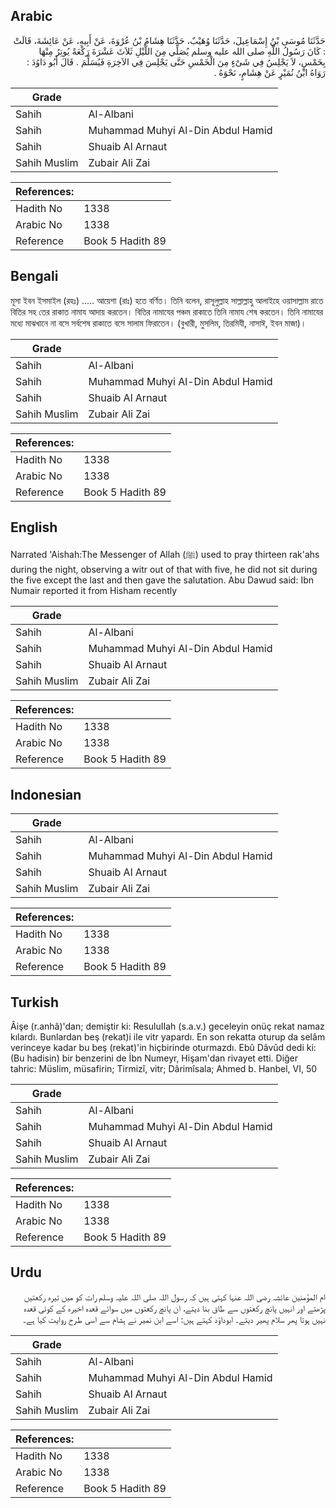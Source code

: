 ## Arabic


<div dir="rtl" lang="ar" style={{fontSize:'larger',backgroundColor:'#f8f9fa',padding:20}}>
حَدَّثَنَا مُوسَى بْنُ إِسْمَاعِيلَ، حَدَّثَنَا وُهَيْبٌ، حَدَّثَنَا هِشَامُ بْنُ عُرْوَةَ، عَنْ أَبِيهِ، عَنْ عَائِشَةَ، قَالَتْ ‏:‏ كَانَ رَسُولُ اللَّهِ صلى الله عليه وسلم يُصَلِّي مِنَ اللَّيْلِ ثَلاَثَ عَشْرَةَ رَكْعَةً يُوتِرُ مِنْهَا بِخَمْسٍ، لاَ يَجْلِسُ فِي شَىْءٍ مِنَ الْخَمْسِ حَتَّى يَجْلِسَ فِي الآخِرَةِ فَيُسَلِّمَ ‏.‏ قَالَ أَبُو دَاوُدَ ‏:‏ رَوَاهُ ابْنُ نُمَيْرٍ عَنْ هِشَامٍ، نَحْوَهُ ‏.‏
</div>
<div style={{backgroundColor:'#f8f9fa',padding:20, marginBottom: 10}}><table> <thead> <tr> <th>Grade</th> <th></th> </tr> </thead> <tbody> <tr><td>Sahih</td><td>Al-Albani</td></tr><tr><td>Sahih</td><td>Muhammad Muhyi Al-Din Abdul Hamid</td></tr><tr><td>Sahih</td><td>Shuaib Al Arnaut</td></tr><tr><td>Sahih Muslim</td><td>Zubair Ali Zai</td></tr></tbody></table><table> <thead> <tr> <th>References:</th> <th></th> </tr> </thead> <tbody><tr><td>Hadith No</td><td>1338</td></tr><tr><td>Arabic No</td><td>1338</td></tr><tr><td>Reference</td><td>Book 5 Hadith 89</td></tr></tbody></table></div>

## Bengali


<div dir="ltr" lang="bn" style={{fontSize:'larger',backgroundColor:'#f8f9fa',padding:20}}>
মূসা ইবন ইসমাইল (রহঃ) ..... আয়েশা (রাঃ) হতে বর্ণিত। তিনি বলেন, রাসূলুল্লাহ সাল্লাল্লাহু আলাইহে ওয়াসাল্লাম রাতে বিতির সহ তের রাকাত নামায আদায় করতেন। বিতির নামাযের পঞ্চম রাকাতে তিনি নামায শেষ করতেন। তিনি নামাযের মধ্যে মাঝখানে না বসে সর্বশেষ রাকাতে বসে সালাম ফিরাতেন। (বুখারী, মুসলিম, তিরমিযী, নাসাঈ, ইবন মাজা)।
</div>
<div style={{backgroundColor:'#f8f9fa',padding:20, marginBottom: 10}}><table> <thead> <tr> <th>Grade</th> <th></th> </tr> </thead> <tbody> <tr><td>Sahih</td><td>Al-Albani</td></tr><tr><td>Sahih</td><td>Muhammad Muhyi Al-Din Abdul Hamid</td></tr><tr><td>Sahih</td><td>Shuaib Al Arnaut</td></tr><tr><td>Sahih Muslim</td><td>Zubair Ali Zai</td></tr></tbody></table><table> <thead> <tr> <th>References:</th> <th></th> </tr> </thead> <tbody><tr><td>Hadith No</td><td>1338</td></tr><tr><td>Arabic No</td><td>1338</td></tr><tr><td>Reference</td><td>Book 5 Hadith 89</td></tr></tbody></table></div>

## English


<div dir="ltr" lang="en" style={{fontSize:'larger',backgroundColor:'#f8f9fa',padding:20}}>
Narrated 'Aishah:The Messenger of Allah (ﷺ) used to pray thirteen rak'ahs during the night, observing a witr out of that with five, he did not sit during the five except the last and then gave the salutation. Abu Dawud said: Ibn Numair reported it from Hisham recently
</div>
<div style={{backgroundColor:'#f8f9fa',padding:20, marginBottom: 10}}><table> <thead> <tr> <th>Grade</th> <th></th> </tr> </thead> <tbody> <tr><td>Sahih</td><td>Al-Albani</td></tr><tr><td>Sahih</td><td>Muhammad Muhyi Al-Din Abdul Hamid</td></tr><tr><td>Sahih</td><td>Shuaib Al Arnaut</td></tr><tr><td>Sahih Muslim</td><td>Zubair Ali Zai</td></tr></tbody></table><table> <thead> <tr> <th>References:</th> <th></th> </tr> </thead> <tbody><tr><td>Hadith No</td><td>1338</td></tr><tr><td>Arabic No</td><td>1338</td></tr><tr><td>Reference</td><td>Book 5 Hadith 89</td></tr></tbody></table></div>

## Indonesian


<div dir="ltr" lang="id" style={{fontSize:'larger',backgroundColor:'#f8f9fa',padding:20}}>

</div>
<div style={{backgroundColor:'#f8f9fa',padding:20, marginBottom: 10}}><table> <thead> <tr> <th>Grade</th> <th></th> </tr> </thead> <tbody> <tr><td>Sahih</td><td>Al-Albani</td></tr><tr><td>Sahih</td><td>Muhammad Muhyi Al-Din Abdul Hamid</td></tr><tr><td>Sahih</td><td>Shuaib Al Arnaut</td></tr><tr><td>Sahih Muslim</td><td>Zubair Ali Zai</td></tr></tbody></table><table> <thead> <tr> <th>References:</th> <th></th> </tr> </thead> <tbody><tr><td>Hadith No</td><td>1338</td></tr><tr><td>Arabic No</td><td>1338</td></tr><tr><td>Reference</td><td>Book 5 Hadith 89</td></tr></tbody></table></div>

## Turkish


<div dir="ltr" lang="tr" style={{fontSize:'larger',backgroundColor:'#f8f9fa',padding:20}}>
Âişe (r.anhâ)'dan; demiştir ki: ResuluIIah (s.a.v.) geceleyin onüç rekat namaz kılardı. Bunlardan beş (rekat)i ile vitr yapardı. En son rekatta oturup da selâm verinceye kadar bu beş (rekat)'in hiçbirinde oturmazdı. Ebû Dâvûd dedi ki: (Bu hadisin) bir benzerini de İbn Numeyr, Hişam'dan rivayet etti. Diğer tahric: Müslim, müsafirin; Tirmizî, vitr; Dârimîsala; Ahmed b. Hanbel, VI, 50
</div>
<div style={{backgroundColor:'#f8f9fa',padding:20, marginBottom: 10}}><table> <thead> <tr> <th>Grade</th> <th></th> </tr> </thead> <tbody> <tr><td>Sahih</td><td>Al-Albani</td></tr><tr><td>Sahih</td><td>Muhammad Muhyi Al-Din Abdul Hamid</td></tr><tr><td>Sahih</td><td>Shuaib Al Arnaut</td></tr><tr><td>Sahih Muslim</td><td>Zubair Ali Zai</td></tr></tbody></table><table> <thead> <tr> <th>References:</th> <th></th> </tr> </thead> <tbody><tr><td>Hadith No</td><td>1338</td></tr><tr><td>Arabic No</td><td>1338</td></tr><tr><td>Reference</td><td>Book 5 Hadith 89</td></tr></tbody></table></div>

## Urdu


<div dir="rtl" lang="ur" style={{fontSize:'larger',backgroundColor:'#f8f9fa',padding:20}}>
ام المؤمنین عائشہ رضی اللہ عنہا کہتی ہیں کہ رسول اللہ صلی اللہ علیہ وسلم رات کو میں تیرہ رکعتیں پڑھتے اور انہیں پانچ رکعتوں سے طاق بنا دیتے، ان پانچ رکعتوں میں سوائے قعدہ اخیرہ کے کوئی قعدہ نہیں ہوتا پھر سلام پھیر دیتے۔ ابوداؤد کہتے ہیں: اسے ابن نمیر نے ہشام سے اسی طرح روایت کیا ہے۔
</div>
<div style={{backgroundColor:'#f8f9fa',padding:20, marginBottom: 10}}><table> <thead> <tr> <th>Grade</th> <th></th> </tr> </thead> <tbody> <tr><td>Sahih</td><td>Al-Albani</td></tr><tr><td>Sahih</td><td>Muhammad Muhyi Al-Din Abdul Hamid</td></tr><tr><td>Sahih</td><td>Shuaib Al Arnaut</td></tr><tr><td>Sahih Muslim</td><td>Zubair Ali Zai</td></tr></tbody></table><table> <thead> <tr> <th>References:</th> <th></th> </tr> </thead> <tbody><tr><td>Hadith No</td><td>1338</td></tr><tr><td>Arabic No</td><td>1338</td></tr><tr><td>Reference</td><td>Book 5 Hadith 89</td></tr></tbody></table></div>